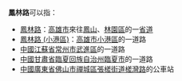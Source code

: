 '''鳳林路'''可以指：
*[[鳳林路|鳳林路]]：[[高雄市|高雄市]]來往[[鳳山區|鳳山]]、[[林園區|林園區]]的一[[省道|省道]]
*[[鳳林路_(小港區)|鳳林路 (小港區)]]：[[高雄市|高雄市]][[小港區|小港區]]的一道路
*[[中華人民共和國|中國]][[江蘇省|江蘇省]][[常州市|常州市]][[武進區|武進區]]的一道路
*[[中華人民共和國|中國]][[甘肅省|甘肅省]][[臨夏回族自治州|臨夏回族自治州]][[臨夏市|臨夏市]]的一道路
*[[中華人民共和國|中國]][[廣東省|廣東省]][[佛山市|佛山市]][[禪城區|禪城區]][[張槎街道|張槎街道]][[槎灣路|槎灣路]]的公車站
{{disambig|Cat=三字路名消歧义}}